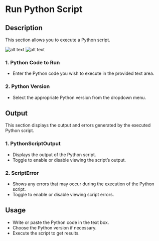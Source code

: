 # Run Python Script

## Description

This section allows you to execute a Python script.

![alt text](../../assets/scripting/run-python-script1.png)
![alt text](../../assets/scripting/run-python-script2.png)

### 1. **Python Code to Run**

- Enter the Python code you wish to execute in the provided text area.

### 2. **Python Version**

- Select the appropriate Python version from the dropdown menu.

## Output

This section displays the output and errors generated by the executed Python script.

### 1. **PythonScriptOutput**

- Displays the output of the Python script.
- Toggle to enable or disable viewing the script’s output.

### 2. **ScriptError**

- Shows any errors that may occur during the execution of the Python script.
- Toggle to enable or disable viewing script errors.

## Usage

- Write or paste the Python code in the text box.
- Choose the Python version if necessary.
- Execute the script to get results.